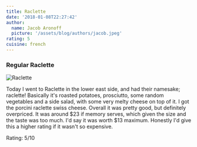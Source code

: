 ```yaml
---
title: Raclette
date: '2018-01-08T22:27:42'
author:
  name: Jacob Aronoff
  picture: '/assets/blog/authors/jacob.jpeg'
rating: 5
cuisine: french
---
```


### Regular Raclette
![Raclette](/blog/raclette.jpg)

Today I went to Raclette in the lower east side, and had their namesake; raclette! Basically it's roasted potatoes, prosciutto, some random vegetables and a side salad, with some very melty cheese on top of it. I got the porcini raclette swiss cheese. Overall it was pretty good, but definitely overpriced. It was around $23 if memory serves, which given the size and the taste was too much. I'd say it was worth $13 maximum. Honestly I'd give this a higher rating if it wasn't so expensive.

Rating: 5/10
